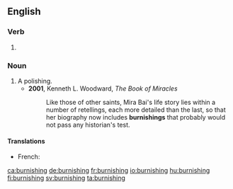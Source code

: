 ==English==

===Verb===
{{head|en|present participle}}

# {{present participle of|burnish|lang=en|nocat=1}}

===Noun===
{{en-noun}}

# A polishing.
#* '''2001''', Kenneth L. Woodward, ''The Book of Miracles''
#*: Like those of other saints, Mira Bai's life story lies within a number of retellings, each more detailed than the last, so that her biography now includes '''burnishings''' that probably would not pass any historian's test.

====Translations====
{{trans-top|}}
* French: {{t+|fr|brunissage|m}}
{{trans-mid}}
{{trans-bottom}}

[[ca:burnishing]]
[[de:burnishing]]
[[fr:burnishing]]
[[io:burnishing]]
[[hu:burnishing]]
[[fi:burnishing]]
[[sv:burnishing]]
[[ta:burnishing]]